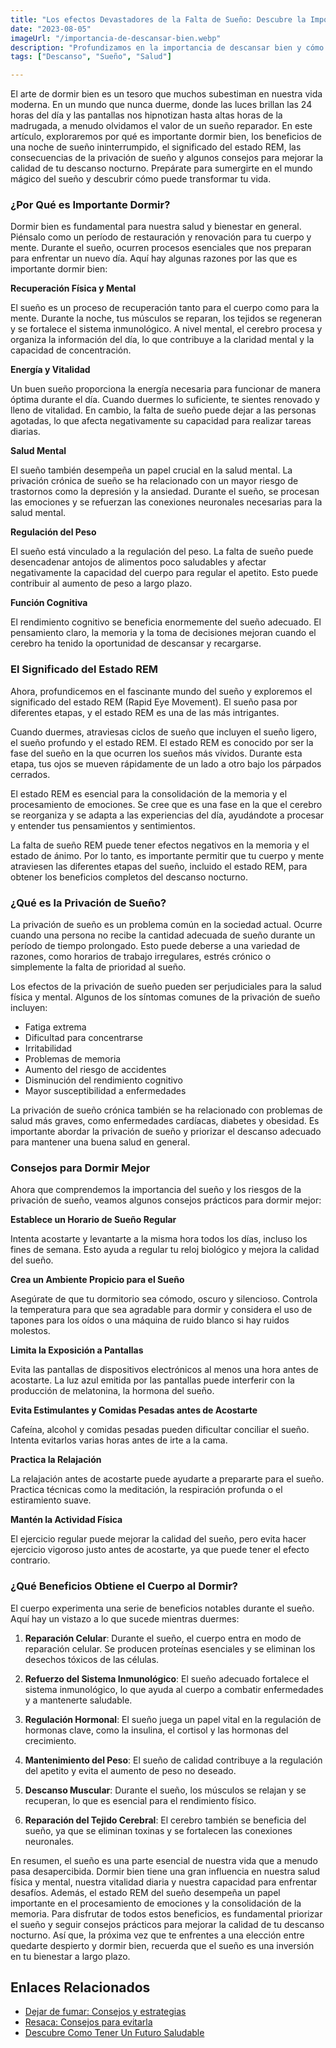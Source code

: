 ```yaml
---
title: "Los efectos Devastadores de la Falta de Sueño: Descubre la Importancia de Descansar Bien"
date: "2023-08-05"
imageUrl: "/importancia-de-descansar-bien.webp"
description: "Profundizamos en la importancia de descansar bien y cómo afecta directamente tu rendimiento y bienestar general. Descubre estrategias para mejorar la calidad del sueño y maximizar los beneficios reparadores del descanso."
tags: ["Descanso", "Sueño", "Salud"]

---
```


<CustomImage
  src="https://raw.githubusercontent.com/sebiten/posts/main/images/importancia-de-descansar-bien.webp"
  alt="Los efectos Devastadores de la Falta de Sueño: Descubre la Importancia de Descansar Bien"
/>

El arte de dormir bien es un tesoro que muchos subestiman en nuestra vida moderna. En un mundo que nunca duerme, donde las luces brillan las 24 horas del día y las pantallas nos hipnotizan hasta altas horas de la madrugada, a menudo olvidamos el valor de un sueño reparador. En este artículo, exploraremos por qué es importante dormir bien, los beneficios de una noche de sueño ininterrumpido, el significado del estado REM, las consecuencias de la privación de sueño y algunos consejos para mejorar la calidad de tu descanso nocturno. Prepárate para sumergirte en el mundo mágico del sueño y descubrir cómo puede transformar tu vida.

### ¿Por Qué es Importante Dormir?

Dormir bien es fundamental para nuestra salud y bienestar en general. Piénsalo como un período de restauración y renovación para tu cuerpo y mente. Durante el sueño, ocurren procesos esenciales que nos preparan para enfrentar un nuevo día. Aquí hay algunas razones por las que es importante dormir bien:

**Recuperación Física y Mental**

El sueño es un proceso de recuperación tanto para el cuerpo como para la mente. Durante la noche, tus músculos se reparan, los tejidos se regeneran y se fortalece el sistema inmunológico. A nivel mental, el cerebro procesa y organiza la información del día, lo que contribuye a la claridad mental y la capacidad de concentración.

**Energía y Vitalidad**

Un buen sueño proporciona la energía necesaria para funcionar de manera óptima durante el día. Cuando duermes lo suficiente, te sientes renovado y lleno de vitalidad. En cambio, la falta de sueño puede dejar a las personas agotadas, lo que afecta negativamente su capacidad para realizar tareas diarias.

**Salud Mental**

El sueño también desempeña un papel crucial en la salud mental. La privación crónica de sueño se ha relacionado con un mayor riesgo de trastornos como la depresión y la ansiedad. Durante el sueño, se procesan las emociones y se refuerzan las conexiones neuronales necesarias para la salud mental.

**Regulación del Peso**

El sueño está vinculado a la regulación del peso. La falta de sueño puede desencadenar antojos de alimentos poco saludables y afectar negativamente la capacidad del cuerpo para regular el apetito. Esto puede contribuir al aumento de peso a largo plazo.

**Función Cognitiva**

El rendimiento cognitivo se beneficia enormemente del sueño adecuado. El pensamiento claro, la memoria y la toma de decisiones mejoran cuando el cerebro ha tenido la oportunidad de descansar y recargarse.


### El Significado del Estado REM

Ahora, profundicemos en el fascinante mundo del sueño y exploremos el significado del estado REM (Rapid Eye Movement). El sueño pasa por diferentes etapas, y el estado REM es una de las más intrigantes.

Cuando duermes, atraviesas ciclos de sueño que incluyen el sueño ligero, el sueño profundo y el estado REM. El estado REM es conocido por ser la fase del sueño en la que ocurren los sueños más vívidos. Durante esta etapa, tus ojos se mueven rápidamente de un lado a otro bajo los párpados cerrados.

El estado REM es esencial para la consolidación de la memoria y el procesamiento de emociones. Se cree que es una fase en la que el cerebro se reorganiza y se adapta a las experiencias del día, ayudándote a procesar y entender tus pensamientos y sentimientos.

La falta de sueño REM puede tener efectos negativos en la memoria y el estado de ánimo. Por lo tanto, es importante permitir que tu cuerpo y mente atraviesen las diferentes etapas del sueño, incluido el estado REM, para obtener los beneficios completos del descanso nocturno.

### ¿Qué es la Privación de Sueño?

La privación de sueño es un problema común en la sociedad actual. Ocurre cuando una persona no recibe la cantidad adecuada de sueño durante un período de tiempo prolongado. Esto puede deberse a una variedad de razones, como horarios de trabajo irregulares, estrés crónico o simplemente la falta de prioridad al sueño.

Los efectos de la privación de sueño pueden ser perjudiciales para la salud física y mental. Algunos de los síntomas comunes de la privación de sueño incluyen:

- Fatiga extrema
- Dificultad para concentrarse
- Irritabilidad
- Problemas de memoria
- Aumento del riesgo de accidentes
- Disminución del rendimiento cognitivo
- Mayor susceptibilidad a enfermedades

La privación de sueño crónica también se ha relacionado con problemas de salud más graves, como enfermedades cardíacas, diabetes y obesidad. Es importante abordar la privación de sueño y priorizar el descanso adecuado para mantener una buena salud en general.

### Consejos para Dormir Mejor

Ahora que comprendemos la importancia del sueño y los riesgos de la privación de sueño, veamos algunos consejos prácticos para dormir mejor:

**Establece un Horario de Sueño Regular**

Intenta acostarte y levantarte a la misma hora todos los días, incluso los fines de semana. Esto ayuda a regular tu reloj biológico y mejora la calidad del sueño.

**Crea un Ambiente Propicio para el Sueño**

Asegúrate de que tu dormitorio sea cómodo, oscuro y silencioso. Controla la temperatura para que sea agradable para dormir y considera el uso de tapones para los oídos o una máquina de ruido blanco si hay ruidos molestos.

**Limita la Exposición a Pantallas**

Evita las pantallas de dispositivos electrónicos al menos una hora antes de acostarte. La luz azul emitida por las pantallas puede interferir con la producción de melatonina, la hormona del sueño.

**Evita Estimulantes y Comidas Pesadas antes de Acostarte**

Cafeína, alcohol y comidas pesadas pueden dificultar conciliar el sueño. Intenta evitarlos varias horas antes de irte a la cama.

**Practica la Relajación**

La relajación antes de acostarte puede ayudarte a prepararte para el sueño. Practica técnicas como la meditación, la respiración profunda o el estiramiento suave.

**Mantén la Actividad Física**

El ejercicio regular puede mejorar la calidad del sueño, pero evita hacer ejercicio vigoroso justo antes de acostarte, ya que puede tener el efecto contrario.

### ¿Qué Beneficios Obtiene el Cuerpo al Dormir?

El cuerpo experimenta una serie de beneficios notables durante el sueño. Aquí hay un vistazo a lo que sucede mientras duermes:

1. **Reparación Celular**: Durante el sueño, el cuerpo entra en modo de reparación celular. Se producen proteínas esenciales y se eliminan los desechos tóxicos de las células.

2. **Refuerzo del Sistema Inmunológico**: El sueño adecuado fortalece el sistema inmunológico, lo que ayuda al cuerpo a combatir enfermedades y a mantenerte saludable.

3. **Regulación Hormonal**: El sueño juega un papel vital en la regulación de hormonas clave, como la insulina, el cortisol y las hormonas del crecimiento.

4. **Mantenimiento del Peso**: El sueño de calidad contribuye a la regulación del apetito y evita el aumento de peso no deseado.

5. **Descanso Muscular**: Durante el sueño, los músculos se relajan y se recuperan, lo que es esencial para el rendimiento físico.

6. **Reparación del Tejido Cerebral**: El cerebro también se beneficia del sueño, ya que se eliminan toxinas y se fortalecen las conexiones neuronales.


En resumen, el sueño es una parte esencial de nuestra vida que a menudo pasa desapercibida. Dormir bien tiene una gran influencia en nuestra salud física y mental, nuestra vitalidad diaria y nuestra capacidad para enfrentar desafíos. Además, el estado REM del sueño desempeña un papel importante en el procesamiento de emociones y la consolidación de la memoria. Para disfrutar de todos estos beneficios, es fundamental priorizar el sueño y seguir consejos prácticos para mejorar la calidad de tu descanso nocturno. Así que, la próxima vez que te enfrentes a una elección entre quedarte despierto y dormir bien, recuerda que el sueño es una inversión en tu bienestar a largo plazo.

## Enlaces Relacionados

- [Dejar de fumar: Consejos y estrategias](https://abelardo.blog/posts/dejar-de-fumar-consejos)
- [Resaca: Consejos para evitarla](https://abelardo.blog/posts/detener-la-resaca)
- [Descubre Como Tener Un Futuro Saludable](https://abelardo.blog/posts/futuro-saludable)
